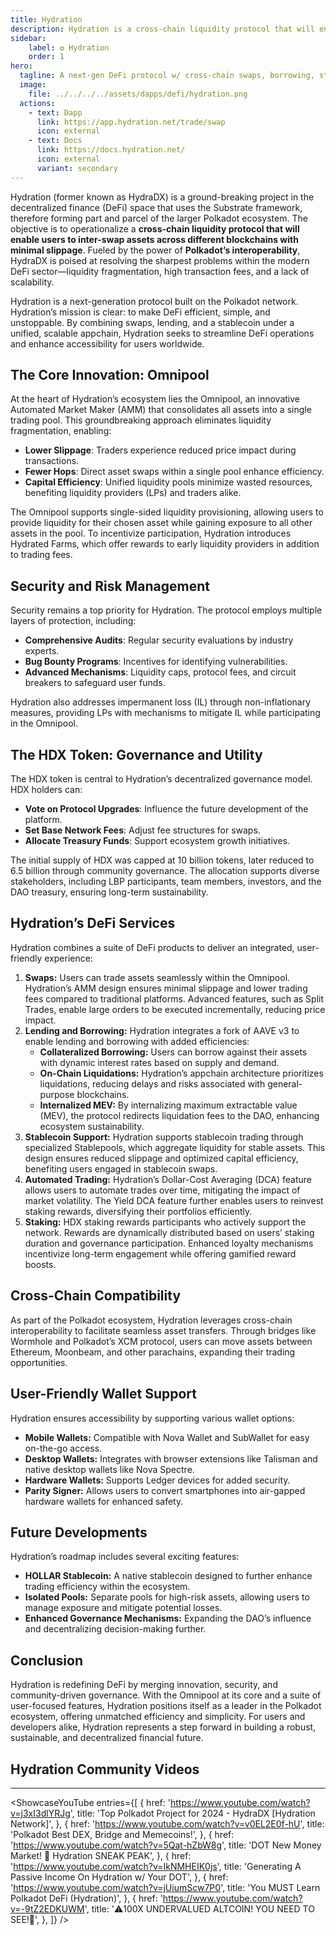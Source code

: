 ```yaml
---
title: Hydration
description: Hydration is a cross-chain liquidity protocol that will enable users to inter-swap assets across different blockchains with minimal slippage.
sidebar:
    label: ✪ Hydration
    order: 1
hero:
  tagline: A next-gen DeFi protocol w/ cross-chain swaps, borrowing, stablecoin, staking...
  image: 
    file: ../../../../assets/dapps/defi/hydration.png
  actions:
    - text: Dapp
      link: https://app.hydration.net/trade/swap
      icon: external
    - text: Docs
      link: https://docs.hydration.net/
      icon: external
      variant: secondary
---
```



Hydration (former known as HydraDX) is a ground-breaking project in the decentralized finance (DeFi) space that uses the Substrate framework, therefore forming part and parcel of the larger Polkadot ecosystem. The objective is to operationalize a **cross-chain liquidity protocol that will enable users to inter-swap assets across different blockchains with minimal slippage**. Fueled by the power of **Polkadot’s interoperability**, HydraDX is poised at resolving the sharpest problems within the modern DeFi sector—liquidity fragmentation, high transaction fees, and a lack of scalability.

Hydration is a next-generation protocol built on the Polkadot network. Hydration’s mission is clear: to make DeFi efficient, simple, and unstoppable. By combining swaps, lending, and a stablecoin under a unified, scalable appchain, Hydration seeks to streamline DeFi operations and enhance accessibility for users worldwide.

## The Core Innovation: Omnipool
At the heart of Hydration’s ecosystem lies the Omnipool, an innovative Automated Market Maker (AMM) that consolidates all assets into a single trading pool. This groundbreaking approach eliminates liquidity fragmentation, enabling:
- **Lower Slippage**: Traders experience reduced price impact during transactions.
- **Fewer Hops**: Direct asset swaps within a single pool enhance efficiency.
- **Capital Efficiency**: Unified liquidity pools minimize wasted resources, benefiting liquidity providers (LPs) and traders alike.

The Omnipool supports single-sided liquidity provisioning, allowing users to provide liquidity for their chosen asset while gaining exposure to all other assets in the pool. To incentivize participation, Hydration introduces Hydrated Farms, which offer rewards to early liquidity providers in addition to trading fees.

## Security and Risk Management
Security remains a top priority for Hydration. The protocol employs multiple layers of protection, including:
- **Comprehensive Audits**: Regular security evaluations by industry experts.
- **Bug Bounty Programs**: Incentives for identifying vulnerabilities.
- **Advanced Mechanisms**: Liquidity caps, protocol fees, and circuit breakers to safeguard user funds.

Hydration also addresses impermanent loss (IL) through non-inflationary measures, providing LPs with mechanisms to mitigate IL while participating in the Omnipool.

## The HDX Token: Governance and Utility
The HDX token is central to Hydration’s decentralized governance model. HDX holders can:
- **Vote on Protocol Upgrades**: Influence the future development of the platform.
- **Set Base Network Fees**: Adjust fee structures for swaps.
- **Allocate Treasury Funds**: Support ecosystem growth initiatives.

The initial supply of HDX was capped at 10 billion tokens, later reduced to 6.5 billion through community governance. The allocation supports diverse stakeholders, including LBP participants, team members, investors, and the DAO treasury, ensuring long-term sustainability.



## Hydration’s DeFi Services
Hydration combines a suite of DeFi products to deliver an integrated, user-friendly experience:
1. **Swaps:** Users can trade assets seamlessly within the Omnipool. Hydration’s AMM design ensures minimal slippage and lower trading fees compared to traditional platforms. Advanced features, such as Split Trades, enable large orders to be executed incrementally, reducing price impact.
2. **Lending and Borrowing:** Hydration integrates a fork of AAVE v3 to enable lending and borrowing with added efficiencies:
    - **Collateralized Borrowing:** Users can borrow against their assets with dynamic interest rates based on supply and demand.
    - **On-Chain Liquidations:** Hydration’s appchain architecture prioritizes liquidations, reducing delays and risks associated with general-purpose blockchains.
    - **Internalized MEV:** By internalizing maximum extractable value (MEV), the protocol redirects liquidation fees to the DAO, enhancing ecosystem sustainability.
3. **Stablecoin Support:** Hydration supports stablecoin trading through specialized Stablepools, which aggregate liquidity for stable assets. This design ensures reduced slippage and optimized capital efficiency, benefiting users engaged in stablecoin swaps.
4. **Automated Trading:** Hydration’s Dollar-Cost Averaging (DCA) feature allows users to automate trades over time, mitigating the impact of market volatility. The Yield DCA feature further enables users to reinvest staking rewards, diversifying their portfolios efficiently.
5. **Staking:** HDX staking rewards participants who actively support the network. Rewards are dynamically distributed based on users’ staking duration and governance participation. Enhanced loyalty mechanisms incentivize long-term engagement while offering gamified reward boosts.

## Cross-Chain Compatibility
As part of the Polkadot ecosystem, Hydration leverages cross-chain interoperability to facilitate seamless asset transfers. Through bridges like Wormhole and Polkadot’s XCM protocol, users can move assets between Ethereum, Moonbeam, and other parachains, expanding their trading opportunities.

## User-Friendly Wallet Support
Hydration ensures accessibility by supporting various wallet options:
- **Mobile Wallets:** Compatible with Nova Wallet and SubWallet for easy on-the-go access.
- **Desktop Wallets:** Integrates with browser extensions like Talisman and native desktop wallets like Nova Spectre.
- **Hardware Wallets:** Supports Ledger devices for added security.
- **Parity Signer:** Allows users to convert smartphones into air-gapped hardware wallets for enhanced safety.

## Future Developments
Hydration’s roadmap includes several exciting features:
- **HOLLAR Stablecoin:** A native stablecoin designed to further enhance trading efficiency within the ecosystem.
- **Isolated Pools:** Separate pools for high-risk assets, allowing users to manage exposure and mitigate potential losses.
- **Enhanced Governance Mechanisms:** Expanding the DAO’s influence and decentralizing decision-making further.

## Conclusion
Hydration is redefining DeFi by merging innovation, security, and community-driven governance. With the Omnipool at its core and a suite of user-focused features, Hydration positions itself as a leader in the Polkadot ecosystem, offering unmatched efficiency and simplicity. For users and developers alike, Hydration represents a step forward in building a robust, sustainable, and decentralized financial future.

## Hydration Community Videos
------------
<ShowcaseYouTube
  entries={[
    {
      href: 'https://www.youtube.com/watch?v=j3xI3dlYRJg',
      title: 'Top Polkadot Project for 2024 - HydraDX [Hydration Network]',
    },
        {
        href: 'https://www.youtube.com/watch?v=v0EL2E0f-hU',
      title: 'Polkadot Best DEX, Bridge and Memecoins!',
    },
        {
        href: 'https://www.youtube.com/watch?v=5Qat-hZbW8g',
      title: 'DOT New Money Market! 🤫 Hydration SNEAK PEAK',
    },
        {
        href: 'https://www.youtube.com/watch?v=IkNMHEIK0js',
      title: 'Generating A Passive Income On Hydration w/ Your DOT',
    },
        {
        href: 'https://www.youtube.com/watch?v=jUiumScw7P0',
      title: 'You MUST Learn Polkadot DeFi (Hydration)',
    },
        {
        href: 'https://www.youtube.com/watch?v=-9tZ2EDKUWM',
      title: '⚠️100X UNDERVALUED ALTCOIN! YOU NEED TO SEE!🚨',
    },
  ]} />
